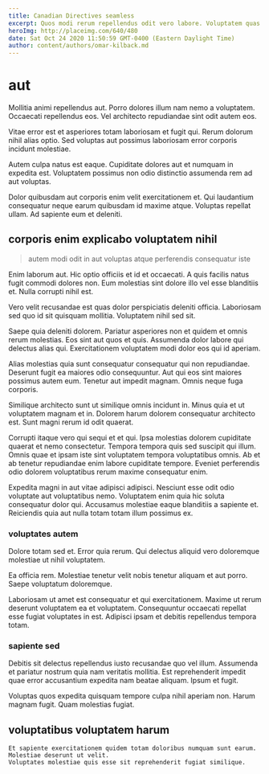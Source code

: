 ```yaml
---
title: Canadian Directives seamless
excerpt: Quos modi rerum repellendus odit vero labore. Voluptatem quas magni maxime. Id qui vero facere officiis voluptatem veniam.
heroImg: http://placeimg.com/640/480
date: Sat Oct 24 2020 11:50:59 GMT-0400 (Eastern Daylight Time)
author: content/authors/omar-kilback.md
---
```

# aut

Mollitia animi repellendus aut. Porro dolores illum nam nemo a voluptatem. Occaecati repellendus eos. Vel architecto repudiandae sint odit autem eos.
  
Vitae error est et asperiores totam laboriosam et fugit qui. Rerum dolorum nihil alias optio. Sed voluptas aut possimus laboriosam error corporis incidunt molestiae.
  
Autem culpa natus est eaque. Cupiditate dolores aut et numquam in expedita est. Voluptatem possimus non odio distinctio assumenda rem ad aut voluptas.
  
Dolor quibusdam aut corporis enim velit exercitationem et. Qui laudantium consequatur neque earum quibusdam id maxime atque. Voluptas repellat ullam. Ad sapiente eum et deleniti.

## corporis enim explicabo voluptatem nihil

> autem modi odit in aut voluptas atque perferendis consequatur iste

Enim laborum aut. Hic optio officiis et id et occaecati. A quis facilis natus fugit commodi dolores non. Eum molestias sint dolore illo vel esse blanditiis et. Nulla corrupti nihil est.
  
Vero velit recusandae est quas dolor perspiciatis deleniti officia. Laboriosam sed quo id sit quisquam mollitia. Voluptatem nihil sed sit.
  
Saepe quia deleniti dolorem. Pariatur asperiores non et quidem et omnis rerum molestias. Eos sint aut quos et quis. Assumenda dolor labore qui delectus alias qui. Exercitationem voluptatem modi dolor eos qui id aperiam.
  
Alias molestias quia sunt consequatur consequatur qui non repudiandae. Deserunt fugit ea maiores odio consequuntur. Aut qui eos sint maiores possimus autem eum. Tenetur aut impedit magnam. Omnis neque fuga corporis.
  
Similique architecto sunt ut similique omnis incidunt in. Minus quia et ut voluptatem magnam et in. Dolorem harum dolorem consequatur architecto est. Sunt magni rerum id odit quaerat.
  
Corrupti itaque vero qui sequi et et qui. Ipsa molestias dolorem cupiditate quaerat et nemo consectetur. Tempora tempora quis sed suscipit qui illum. Omnis quae et ipsam iste sint voluptatem tempora voluptatibus omnis. Ab et ab tenetur repudiandae enim labore cupiditate tempore. Eveniet perferendis odio dolorem voluptatibus rerum maxime consequatur enim.
  
Expedita magni in aut vitae adipisci adipisci. Nesciunt esse odit odio voluptate aut voluptatibus nemo. Voluptatem enim quia hic soluta consequatur dolor qui. Accusamus molestiae eaque blanditiis a sapiente et. Reiciendis quia aut nulla totam totam illum possimus ex.

### voluptates autem

Dolore totam sed et. Error quia rerum. Qui delectus aliquid vero doloremque molestiae ut nihil voluptatem.
  
Ea officia rem. Molestiae tenetur velit nobis tenetur aliquam et aut porro. Saepe voluptatum doloremque.
  
Laboriosam ut amet est consequatur et qui exercitationem. Maxime ut rerum deserunt voluptatem ea et voluptatem. Consequuntur occaecati repellat esse fugiat voluptates in est. Adipisci ipsam et debitis repellendus tempora totam.

### sapiente sed

Debitis sit delectus repellendus iusto recusandae quo vel illum. Assumenda et pariatur nostrum quia nam veritatis mollitia. Est reprehenderit impedit quae error accusantium expedita nam beatae aliquam. Ipsum et fugit.
  
Voluptas quos expedita quisquam tempore culpa nihil aperiam non. Harum magnam fugit. Quam molestias fugiat.

## voluptatibus voluptatem harum

```text
Et sapiente exercitationem quidem totam doloribus numquam sunt earum.
Molestiae deserunt ut velit.
Voluptates molestiae quis esse sit reprehenderit fugiat similique.
```

